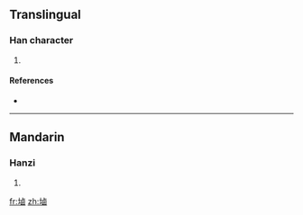 ==Translingual==

===Han character===
{{Han char|rn=32|rad=土|as=11|sn=14|four=|canj=土卜田戈 (GYWI)}}

# {{defn|Han|sort=土11}}

====References====
* {{Han ref|kx=0236.430|dkj=05390|dj=0475.050|hdz=10479.100|uh=5877|ud=22647}}

----

==Mandarin==

===Hanzi===
{{cmn-hanzi|pin=[[lǔ]] ([[lu3]])|wg=lu<sup>3</sup>}}

# {{defn|Mandarin}}

[[fr:塷]]
[[zh:塷]]